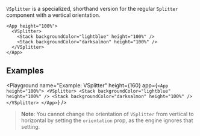 `VSplitter` is a specialized, shorthand version for the regular `Splitter` component with a vertical orientation.

```ueml copy
<App height="100%">
  <VSplitter>
    <Stack backgroundColor="lightblue" height="100%" />
    <Stack backgroundColor="darksalmon" height="100%" />
  </VSplitter>
</App>
```

## Examples

<Playground
  name="Example: VSplitter"
  height={160}
  app={`
  <App height="100%">
    <VSplitter>
      <Stack backgroundColor="lightblue" height="100%" />
      <Stack backgroundColor="darksalmon" height="100%" />
    </VSplitter>
  </App>
  `}
/>

> **Note**: You cannot change the orientation of `VSplitter` from vertical to horizontal by setting the `orientation` prop, as the engine ignores that setting.
